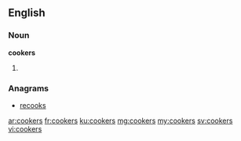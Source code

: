 ==English==

===Noun===
'''cookers'''

# {{plural of|cooker}}

===Anagrams===
* [[recooks#English|recooks]]

[[ar:cookers]]
[[fr:cookers]]
[[ku:cookers]]
[[mg:cookers]]
[[my:cookers]]
[[sv:cookers]]
[[vi:cookers]]